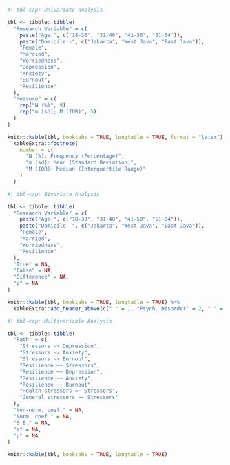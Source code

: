 ```r
#| tbl-cap: Univariate analysis

tbl <- tibble::tibble(
  "Research Variable" = c(
    paste("Age:", c("18-30", "31-40", "41-50", "51-64")),
    paste("Domicile -", c("Jakarta", "West Java", "East Java")),
    "Female",
    "Married",
    "Worriedness",
    "Depression",
    "Anxiety",
    "Burnout",
    "Resilience"
  ),
  "Measure" = c(
    rep("N (%)", 9),
    rep("m [sd]; M (IQR)", 5)
  )
)

knitr::kable(tbl, booktabs = TRUE, longtable = TRUE, format = "latex") %>%
  kableExtra::footnote(
    number = c(
      "N (%): Frequency (Percentage)",
      "m [sd]: Mean [Standard Deviation]",
      "M (IQR): Median (Interquartile Range)"
    )
  )

```

```r
#| tbl-cap: Bivariate Analysis

tbl <- tibble::tibble(
  "Research Variable" = c(
    paste("Age:", c("18-30", "31-40", "41-50", "51-64")),
    paste("Domicile -", c("Jakarta", "West Java", "East Java")),
    "Female",
    "Married",
    "Worriedness",
    "Resilience"
  ),
  "True" = NA,
  "False" = NA,
  "Difference" = NA,
  "p" = NA
)

knitr::kable(tbl, booktabs = TRUE, longtable = TRUE) %>%
  kableExtra::add_header_above(c(" " = 1, "Psych. Disorder" = 2, " " = 1))

```

```r
#| tbl-cap: Multivariable Analysis

tbl <- tibble::tibble(
  "Path" = c(
    "Stressors -> Depression",
    "Stressors -> Anxiety",
    "Stressors -> Burnout",
    "Resilience ~~ Stressors",
    "Resilience ~~ Depression",
    "Resilience ~~ Anxiety",
    "Resilience ~~ Burnout",
    "Health stressors =~ Stressors",
    "General stressors =~ Stressors"
  ),
  "Non-norm. coef." = NA,
  "Norm. coef." = NA,
  "S.E." = NA,
  "z" = NA,
  "p" = NA
)

knitr::kable(tbl, booktabs = TRUE, longtable = TRUE)

```

